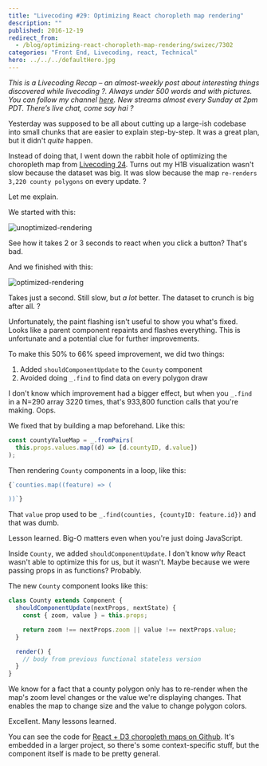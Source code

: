 ```yaml
---
title: "Livecoding #29: Optimizing React choropleth map rendering"
description: ""
published: 2016-12-19
redirect_from:
  - /blog/optimizing-react-choropleth-map-rendering/swizec/7302
categories: "Front End, Livecoding, react, Technical"
hero: ../../../defaultHero.jpg
---
```


_This is a Livecoding Recap – an almost-weekly post about interesting things discovered while livecoding ?. Always under 500 words and with pictures. You can follow my channel [here](https://livecoding.tv/swizec). New streams almost every Sunday at 2pm PDT. There’s live chat, come say hai ?_

Yesterday was supposed to be all about cutting up a large-ish codebase into small chunks that are easier to explain step-by-step. It was a great plan, but it didn't _quite_ happen.

Instead of doing that, I went down the rabbit hole of optimizing the choropleth map from [Livecoding 24](https://swizec.com/blog/livecoding-24-a-choropleth-in-reactjs/). Turns out my H1B visualization wasn't slow because the dataset was big. It was slow because the map `re-renders 3,220 county polygons` on every update. ?

Let me explain.

We started with this:

![unoptimized-rendering](https://swizec.com/wp-content/uploads/2016/12/unoptimized-rendering.gif)

See how it takes 2 or 3 seconds to react when you click a button? That's bad.

And we finished with this:

![optimized-rendering](https://swizec.com/wp-content/uploads/2016/12/optimized-rendering.gif)

Takes just a second. Still slow, but _a lot_ better. The dataset to crunch is big after all. ?

Unfortunately, the paint flashing isn't useful to show you what's fixed. Looks like a parent component repaints and flashes everything. This is unfortunate and a potential clue for further improvements.

To make this 50% to 66% speed improvement, we did two things:

1.  Added `shouldComponentUpdate` to the `County` component
2.  Avoided doing `_.find` to find data on every polygon draw

I don't know which improvement had a bigger effect, but when you `_.find` in a N=290 array 3220 times, that's 933,800 function calls that you're making. Oops.

We fixed that by building a map beforehand. Like this:

```javascript
const countyValueMap = _.fromPairs(
  this.props.values.map((d) => [d.countyID, d.value])
);
```

Then rendering `County` components in a loop, like this:

```javascript
{`counties.map((feature) => (

))`}
```

That `value` prop used to be `_.find(counties, {countyID: feature.id})` and that was dumb.

Lesson learned. Big-O matters even when you're just doing JavaScript.

Inside `County`, we added `shouldComponentUpdate`. I don't know _why_ React wasn't able to optimize this for us, but it wasn't. Maybe because we were passing props in as functions? Probably.

The new `County` component looks like this:

```javascript
class County extends Component {
  shouldComponentUpdate(nextProps, nextState) {
    const { zoom, value } = this.props;

    return zoom !== nextProps.zoom || value !== nextProps.value;
  }

  render() {
    // body from previous functional stateless version
  }
}
```

We know for a fact that a county polygon only has to re-render when the map's zoom level changes or the value we're displaying changes. That enables the map to change size and the value to change polygon colors.

Excellent. Many lessons learned.

You can see the code for [React + D3 choropleth maps on Github](https://github.com/Swizec/h1b-software-salaries/tree/create-react-app/src/components/CountyMap). It's embedded in a larger project, so there's some context-specific stuff, but the component itself is made to be pretty general.